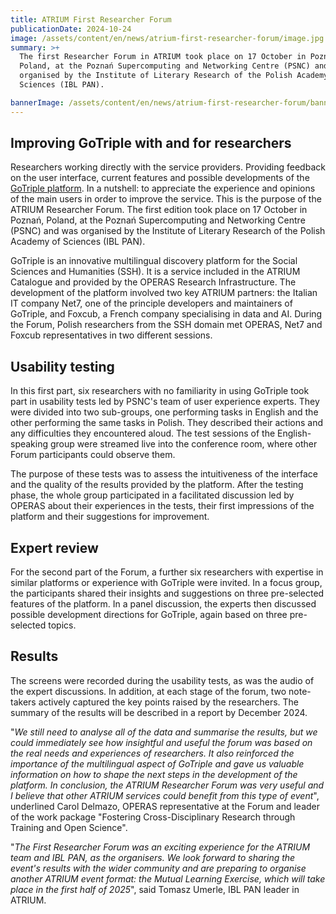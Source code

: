 ```yaml
---
title: ATRIUM First Researcher Forum
publicationDate: 2024-10-24
image: /assets/content/en/news/atrium-first-researcher-forum/image.jpg
summary: >+
  The first Researcher Forum in ATRIUM took place on 17 October in Poznań,
  Poland, at the Poznań Supercomputing and Networking Centre (PSNC) and was
  organised by the Institute of Literary Research of the Polish Academy of
  Sciences (IBL PAN).

bannerImage: /assets/content/en/news/atrium-first-researcher-forum/bannerImage.jpg
---
```

## Improving GoTriple with and for researchers

Researchers working directly with the service providers. Providing feedback on the user interface, current features and possible developments of the [GoTriple platform](https://www.gotriple.eu/). In a nutshell: to appreciate the experience and opinions of the main users in order to improve the service. This is the purpose of the ATRIUM Researcher Forum. The first edition took place on 17 October in Poznań, Poland, at the Poznań Supercomputing and Networking Centre (PSNC) and was organised by the Institute of Literary Research of the Polish Academy of Sciences (IBL PAN).

GoTriple is an innovative multilingual discovery platform for the Social Sciences and Humanities (SSH). It is a service included in the ATRIUM Catalogue and provided by the OPERAS Research Infrastructure. The development of the platform involved two key ATRIUM partners: the Italian IT company Net7, one of the principle developers and maintainers of GoTriple, and Foxcub, a French company specialising in data and AI. During the Forum, Polish researchers from the SSH domain met OPERAS, Net7 and Foxcub representatives in two different sessions.

<Figure src="/assets/content/en/news/atrium-first-researcher-forum/d3-a2179-.jpg" alt="Photo credits: Maciej Rutkowski (PSNC)" alignment="stretch">

</Figure>

## **Usability testing**

In this first part, six researchers with no familiarity in using GoTriple took part in usability tests led by PSNC's team of user experience experts. They were divided into two sub-groups, one performing tasks in English and the other performing the same tasks in Polish. They described their actions and any difficulties they encountered aloud. The test sessions of the English-speaking group were streamed live into the conference room, where other Forum participants could observe them. 

The purpose of these tests was to assess the intuitiveness of the interface and the quality of the results provided by the platform. After the testing phase, the whole group participated in a facilitated discussion led by OPERAS about their experiences in the tests, their first impressions of the platform and their suggestions for improvement.

<Figure src="/assets/content/en/news/atrium-first-researcher-forum/d3-a2126-.jpg" alt="Photo credits: Maciej Rutkowski (PSNC)" alignment="stretch">

</Figure>

## **Expert review**

For the second part of the Forum, a further six researchers with expertise in similar platforms or experience with GoTriple were invited. In a focus group, the participants shared their insights and suggestions on three pre-selected features of the platform. In a panel discussion, the experts then discussed possible development directions for GoTriple, again based on three pre-selected topics.

## **Results**

The screens were recorded during the usability tests, as was the audio of the expert discussions. In addition, at each stage of the forum, two note-takers actively captured the key points raised by the researchers. The summary of the results will be described in a report by December 2024.

"*We still need to analyse all of the data and summarise the results, but we could immediately see how insightful and useful the forum was based on the real needs and experiences of researchers. It also reinforced the importance of the multilingual aspect of GoTriple and gave us valuable information on how to shape the next steps in the development of the platform. In conclusion, the ATRIUM Researcher Forum was very useful and I believe that other ATRIUM services could benefit from this type of event*", underlined Carol Delmazo, OPERAS representative at the Forum and leader of the work package "Fostering Cross-Disciplinary Research through Training and Open Science".

"*The First Researcher Forum was an exciting experience for the ATRIUM team and IBL PAN, as the organisers. We look forward to sharing the event's results with the wider community and are preparing to organise another ATRIUM event format: the Mutual Learning Exercise, which will take place in the first half of 2025*", said Tomasz Umerle, IBL PAN leader in ATRIUM.

